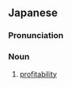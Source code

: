 ==Japanese==
{{ja-kanjitab|さい|さん|せい|yomi=on}}

===Pronunciation===
{{ja-pron|さいさんせい|y=on}}

===Noun===
{{ja-noun|さいさんせい}}

# [[profitability]]